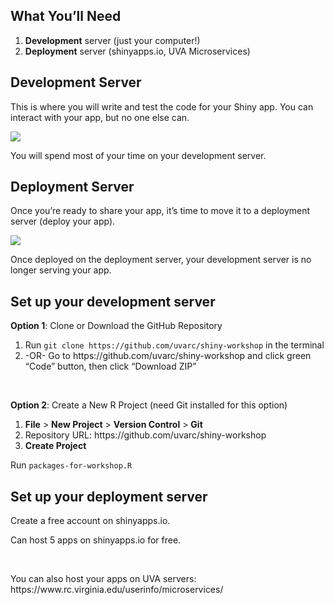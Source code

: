 ## What You'll Need 

1. **Development** server (just your computer!)
2. **Deployment** server (shinyapps.io, UVA Microservices)

## Development Server

This is where you will write and test the code for your Shiny app. You can interact with your app, but no one else can.

![](images/development-server.jpg)

You will spend most of your time on your development server.

## Deployment Server

Once you're ready to share your app, it's time to move it to a deployment server (deploy your app).

![](images/deployment-server.jpg)

Once deployed on the deployment server, your development server is no longer serving your app.

## Set up your development server

**Option 1**: Clone or Download the GitHub Repository

1. Run `git clone https://github.com/uvarc/shiny-workshop` in the terminal
2. -OR- Go to https://github.com/uvarc/shiny-workshop and click green "Code" button, then click "Download ZIP"

<br>

**Option 2**: Create a New R Project (need Git installed for this option)

1. **File** > **New Project** > **Version Control** > **Git**
2. Repository URL: https://github.com/uvarc/shiny-workshop
3. **Create Project**

Run `packages-for-workshop.R`

## Set up your deployment server

Create a free account on shinyapps.io.

Can host 5 apps on shinyapps.io for free.

<br>

You can also host your apps on UVA servers: 
https://www.rc.virginia.edu/userinfo/microservices/

